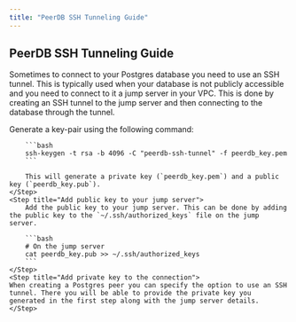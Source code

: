 ```yaml
---
title: "PeerDB SSH Tunneling Guide"
---
```


## PeerDB SSH Tunneling Guide

Sometimes to connect to your Postgres database you need to use an SSH tunnel. This is typically used when your database is not publicly accessible and you need to connect to it a jump server in your VPC. This is done by creating an SSH tunnel to the jump server and then connecting to the database through the tunnel.

<Steps>
    <Step title="Generate a key-pair">
        Generate a key-pair using the following command:
        
        ```bash
        ssh-keygen -t rsa -b 4096 -C "peerdb-ssh-tunnel" -f peerdb_key.pem
        ```

        This will generate a private key (`peerdb_key.pem`) and a public key (`peerdb_key.pub`).
    </Step>
    <Step title="Add public key to your jump server">
        Add the public key to your jump server. This can be done by adding the public key to the `~/.ssh/authorized_keys` file on the jump server.

        ```bash
        # On the jump server
        cat peerdb_key.pub >> ~/.ssh/authorized_keys
        ```
    </Step>
    <Step title="Add private key to the connection">
    When creating a Postgres peer you can specify the option to use an SSH tunnel. There you will be able to provide the private key you generated in the first step along with the jump server details.
    </Step>
</Steps>
